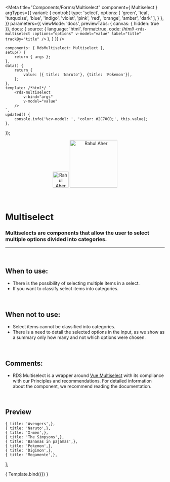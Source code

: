 
<Meta
	title="Components/Forms/Multiselect"
	component={ Multiselect }
	argTypes={{
		variant: {
			control:{
				type: 'select',
				options: [
					'green',
					'teal',
					'turquoise',
					'blue',
					'indigo',
					'violet',
					'pink',
					'red',
					'orange',
					'amber',
					'dark'
				],
			}
		},
	}}
	parameters={{
		viewMode: 'docs',
		previewTabs: { canvas: { hidden: true }},
		docs: {
			source: {
				language: 'html',
				format:true,
				code: /*html*/ 
`<rds-multiselect
	:options="options"
	v-model="value"
	label="title"
	trackBy="title"
/>`
			},
		}
	}}
/>

	components: { RdsMultiselect: Multiselect },
	setup() {
		return { args };
	},
	data() {
		return {
			value: [{ title: 'Naruto'}, {title: 'Pokemon'}],
		};
	},
	template: /*html*/ `
		<rds-multiselect
			v-bind="args"
			v-model="value"
		/>
	`,
	updated() {
		console.info('%cv-model: ', 'color: #2C70CD;', this.value);
	},
});

<div align="center" style={{display: 'flex'}}>
    <a href="https://rahulaher.netlify.app">
        <img src="https://rahulaher.netlify.app/img/logo/glyph-black-colored.svg" alt="Rahul Aher logo" width="50" />
        <img src="https://rahulaher.netlify.app/img/logo/word-black-colored.svg" alt="Rahul Aher" width="150" />
    </a>
    </a>
    </a>
</div>

<br />
<br />

# Multiselect

### Multiselects are components that allow the user to select multiple options divided into categories.
---
<br />

## When to use:
- There is the possibility of selecting multiple items in a select.
- If you want to classify select items into categories.

<br />

## When not to use:
- Select items cannot be classified into categories.
- There is a need to detail the selected options in the input, as we show as a summary only how many and not which options were chosen.

<br />

## Comments:
- RDS Multiselect is a wrapper around <a href="https://vue-multiselect.js.org/">Vue Multiselect</a>
with its compliance with our Principles and recommendations. For detailed information about the component, we recommend
reading the documentation.

<br />

## Preview

	{ title: 'Avengers',},
	{ title: 'Naruto',},
	{ title: 'X-men',},
	{ title: 'The Simpsons',},
	{ title: 'Bananas in pajamas',},
	{ title: 'Pokemon',},
	{ title: 'Digimon',},
	{ title: 'Megamente',},
];

<Canvas>
	<Story
		name="Multiselect"
		args={{
			options,
			label: 'Series',
			optionsField: 'title',
			trackBy: 'title',
			variant: 'green',
		}}
	>
		{ Template.bind({}) }
	</Story>
</Canvas>

<ArgsTable story="Multiselect" />
